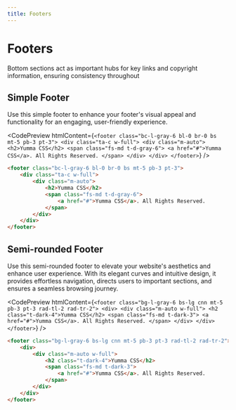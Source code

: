 ```yaml
---
title: Footers
---
```



# Footers

Bottom sections act as important hubs for key links and copyright information, ensuring consistency throughout

## Simple Footer

Use this simple footer to enhance your footer's visual appeal and functionality for an engaging, user-friendly experience.

<CodePreview
  htmlContent={`
    <footer class="bc-l-gray-6 bl-0 br-0 bs mt-5 pb-3 pt-3">
        <div class="ta-c w-full">
            <div class="m-auto">
                <h2>Yumma CSS</h2>
                <span class="fs-md t-d-gray-6">
                    <a href="#">Yumma CSS</a>. All Rights Reserved.
                </span>
            </div>
        </div>
    </footer>
  `}
/>

```html title="index.html"
<footer class="bc-l-gray-6 bl-0 br-0 bs mt-5 pb-3 pt-3">
    <div class="ta-c w-full">
        <div class="m-auto">
            <h2>Yumma CSS</h2>
            <span class="fs-md t-d-gray-6">
                <a href="#">Yumma CSS</a>. All Rights Reserved.
            </span>
        </div>
    </div>
</footer>
```

## Semi-rounded Footer

Use this semi-rounded footer to elevate your website's aesthetics and enhance user experience. With its elegant curves and intuitive design, it provides effortless navigation, directs users to important sections, and ensures a seamless browsing journey.

<CodePreview
  htmlContent={`
    <footer class="bg-l-gray-6 bs-lg cnn mt-5 pb-3 pt-3 rad-tl-2 rad-tr-2">
        <div>
            <div class="m-auto w-full">
                <h2 class="t-dark-4">Yumma CSS</h2>
                <span class="fs-md t-dark-3">
                    <a href="#">Yumma CSS</a>. All Rights Reserved.
                </span>
            </div>
        </div>
    </footer>
  `}
/>

```html title="index.html"
<footer class="bg-l-gray-6 bs-lg cnn mt-5 pb-3 pt-3 rad-tl-2 rad-tr-2">
    <div>
        <div class="m-auto w-full">
            <h2 class="t-dark-4">Yumma CSS</h2>
            <span class="fs-md t-dark-3">
                <a href="#">Yumma CSS</a>. All Rights Reserved.
            </span>
        </div>
    </div>
</footer>
```
